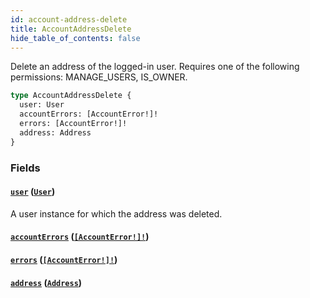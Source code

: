 ```yaml
---
id: account-address-delete
title: AccountAddressDelete
hide_table_of_contents: false
---
```


Delete an address of the logged-in user. Requires one of the following permissions: MANAGE_USERS, IS_OWNER.

```graphql
type AccountAddressDelete {
  user: User
  accountErrors: [AccountError!]!
  errors: [AccountError!]!
  address: Address
}
```

### Fields

#### [`user`](#) ([`User`](../../../developer/api-reference/objects/user))

A user instance for which the address was deleted.

#### [`accountErrors`](#) ([`[AccountError!]!`](../../../developer/api-reference/objects/account-error))

#### [`errors`](#) ([`[AccountError!]!`](../../../developer/api-reference/objects/account-error))

#### [`address`](#) ([`Address`](../../../developer/api-reference/objects/address))
